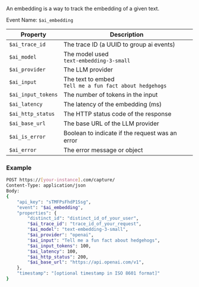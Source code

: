 An embedding is a way to track the embedding of a given text.


Event Name: `$ai_embedding`  

| Property | Description |
|----------|-------------|
| `$ai_trace_id` | The trace ID (a UUID to group ai events) |
| `$ai_model` | The model used <br/>`text-embedding-3-small` |
| `$ai_provider` | The LLM provider |
| `$ai_input` | The text to embed <br/>`Tell me a fun fact about hedgehogs` |
| `$ai_input_tokens` | The number of tokens in the input |
| `$ai_latency` | The latency of the embedding (ms) |
| `$ai_http_status` | The HTTP status code of the response |
| `$ai_base_url` | The base URL of the LLM provider |
| `$ai_is_error` | Boolean to indicate if the request was an error |
| `$ai_error` | The error message or object | 

### Example
```bash
POST https://[your-instance].com/capture/
Content-Type: application/json
Body:
{
    "api_key": "sTMFPsFhdP1Ssg",
    "event": "$ai_embedding",
    "properties": {
        "distinct_id": "distinct_id_of_your_user",
        "$ai_trace_id": "trace_id_of_your_request",
        "$ai_model": "text-embedding-3-small",
        "$ai_provider": "openai",
        "$ai_input": "Tell me a fun fact about hedgehogs",
        "$ai_input_tokens": 100,
        "$ai_latency": 100,
        "$ai_http_status": 200,
        "$ai_base_url": "https://api.openai.com/v1",
    },
    "timestamp": "[optional timestamp in ISO 8601 format]"
}
```
